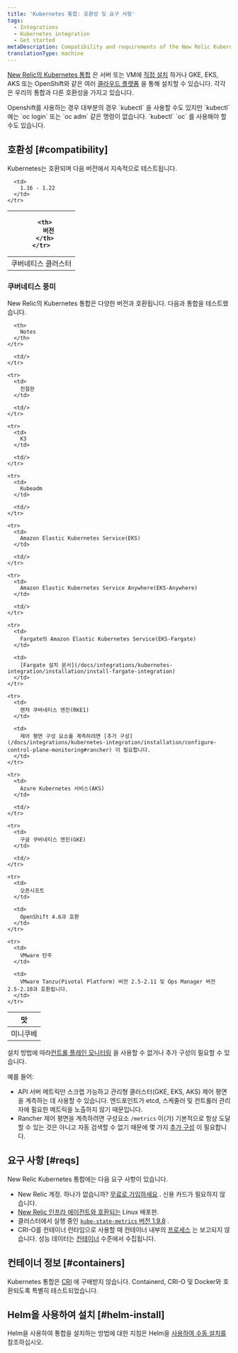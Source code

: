 ```yaml
---
title: 'Kubernetes 통합: 호환성 및 요구 사항'
tags:
  - Integrations
  - Kubernetes integration
  - Get started
metaDescription: Compatibility and requirements of the New Relic Kubernetes integration.
translationType: machine
---
```


[New Relic의 Kubernetes 통합](/docs/integrations/kubernetes-integration/get-started/introduction-kubernetes-integration) 은 서버 또는 VM에 [직접 설치](/docs/integrations/kubernetes-integration/installation/kubernetes-installation-configuration#install) 하거나 GKE, EKS, AKS 또는 OpenShift와 같은 여러 [클라우드 플랫폼](/docs/integrations/kubernetes-integration/installation/kubernetes-installation-configuration#cloud-platforms) 을 통해 설치할 수 있습니다. 각각은 우리의 통합과 다른 호환성을 가지고 있습니다.

<Callout variant="important">
  Openshift를 사용하는 경우 대부분의 경우 `kubectl` 을 사용할 수도 있지만 `kubectl` 에는 `oc login` 또는 `oc adm` 같은 명령이 없습니다. `kubectl` `oc` 를 사용해야 할 수도 있습니다.
</Callout>

## 호환성 [#compatibility]

Kubernetes는 호환되며 다음 버전에서 지속적으로 테스트됩니다.

<table>
  <thead>
    <tr>
      <th style={{ width: "300px" }}/>

      <th>
        버전
      </th>
    </tr>
  </thead>

  <tbody>
    <tr>
      <td>
        쿠버네티스 클러스터
      </td>

      <td>
        1.16 - 1.22
      </td>
    </tr>
  </tbody>
</table>

### 쿠버네티스 풍미

New Relic의 Kubernetes 통합은 다양한 버전과 호환됩니다. 다음과 통합을 테스트했습니다.

<table>
  <thead>
    <tr>
      <th style={{ width: "300px" }}>
        맛
      </th>

      <th>
        Notes
      </th>
    </tr>
  </thead>

  <tbody>
    <tr>
      <td>
        미니쿠베
      </td>

      <td/>
    </tr>

    <tr>
      <td>
        친절한
      </td>

      <td/>
    </tr>

    <tr>
      <td>
        K3
      </td>

      <td/>
    </tr>

    <tr>
      <td>
        Kubeadm
      </td>

      <td/>
    </tr>

    <tr>
      <td>
        Amazon Elastic Kubernetes Service(EKS)
      </td>

      <td/>
    </tr>

    <tr>
      <td>
        Amazon Elastic Kubernetes Service Anywhere(EKS-Anywhere)
      </td>

      <td/>
    </tr>

    <tr>
      <td>
        Fargate의 Amazon Elastic Kubernetes Service(EKS-Fargate)
      </td>

      <td>
        [Fargate 설치 문서](/docs/integrations/kubernetes-integration/installation/install-fargate-integration)
      </td>
    </tr>

    <tr>
      <td>
        랜처 쿠버네티스 엔진(RKE1)
      </td>

      <td>
        제어 평면 구성 요소를 계측하려면 [추가 구성](/docs/integrations/kubernetes-integration/installation/configure-control-plane-monitoring#rancher) 이 필요합니다.
      </td>
    </tr>

    <tr>
      <td>
        Azure Kubernetes 서비스(AKS)
      </td>

      <td/>
    </tr>

    <tr>
      <td>
        구글 쿠버네티스 엔진(GKE)
      </td>

      <td/>
    </tr>

    <tr>
      <td>
        오픈시프트
      </td>

      <td>
        OpenShift 4.6과 호환
      </td>
    </tr>

    <tr>
      <td>
        VMware 탄주
      </td>

      <td>
        VMware Tanzu(Pivotal Platform) 버전 2.5-2.11 및 Ops Manager 버전 2.5-2.10과 호환됩니다.
      </td>
    </tr>
  </tbody>
</table>

설치 방법에 따라[컨트롤 플레인 모니터링](/docs/integrations/kubernetes-integration/installation/configure-control-plane-monitoring) 을 사용할 수 없거나 추가 구성이 필요할 수 있습니다.

예를 들어:

* API 서버 메트릭만 스크랩 가능하고 관리형 클러스터(GKE, EKS, AKS) 제어 평면을 계측하는 데 사용할 수 있습니다. 엔드포인트가 etcd, 스케줄러 및 컨트롤러 관리자에 필요한 메트릭을 노출하지 않기 때문입니다.
* Rancher 제어 평면을 계측하려면 구성요소 `/metrics` 이(가) 기본적으로 항상 도달할 수 있는 것은 아니고 자동 검색할 수 없기 때문에 몇 가지 [추가 구성](/docs/integrations/kubernetes-integration/installation/configure-control-plane-monitoring#rancher) 이 필요합니다.

## 요구 사항 [#reqs]

New Relic Kubernetes 통합에는 다음 요구 사항이 있습니다.

* New Relic 계정. 하나가 없습니까? [무료로 가입하세요](https://newrelic.com/signup) . 신용 카드가 필요하지 않습니다.
* [New Relic 인프라 에이전트와 호환되는](/docs/infrastructure/new-relic-infrastructure/getting-started/compatibility-requirements-new-relic-infrastructure#operating-systems) Linux 배포판.
* 클러스터에서 실행 중인 [`kube-state-metrics` 버전 1.9.8](https://github.com/kubernetes/kube-state-metrics) .
* CRI-O를 컨테이너 런타임으로 사용할 때 컨테이너 내부의 [프로세스](/attribute-dictionary/?event=ProcessSample) 는 보고되지 않습니다. 성능 데이터는 [컨테이너](/docs/integrations/kubernetes-integration/understand-use-data/find-use-your-kubernetes-data#container-data) 수준에서 수집됩니다.

## 컨테이너 정보 [#containers]

Kubernetes 통합은 [CRI](https://kubernetes.io/docs/concepts/architecture/cri) 에 구애받지 않습니다. Containerd, CRI-O 및 Docker와 호환되도록 특별히 테스트되었습니다.

## Helm을 사용하여 설치 [#helm-install]

Helm을 사용하여 통합을 설치하는 방법에 대한 지침은 Helm을 [사용하여 수동 설치를](/docs/integrations/kubernetes-integration/installation/install-kubernetes-integration-using-helm#h2-compatibility-and-requirements) 참조하십시오.